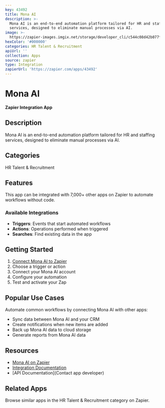 ```yaml
---
key: 43492
title: Mona AI
description: >-
  Mona AI is an end-to-end automation platform tailored for HR and staffing
  services, designed to eliminate manual processes via AI.
image: >-
  https://zapier-images.imgix.net/storage/developer_cli/c544c08d42b077f4a2826b989094b743.png?auto=format%2Ccompress&ixlib=python-3.0.0&q=50
hexColor: '#000000'
categories: HR Talent & Recruitment
apiUrl: ''
collection: Apps
source: zapier
type: Integration
zapierUrl: 'https://zapier.com/apps/43492'
---
```

# Mona AI

**Zapier Integration App**

## Description

Mona AI is an end-to-end automation platform tailored for HR and staffing services, designed to eliminate manual processes via AI.

## Categories

HR Talent & Recruitment

## Features

This app can be integrated with 7,000+ other apps on Zapier to automate workflows without code.

### Available Integrations

- **Triggers**: Events that start automated workflows
- **Actions**: Operations performed when triggered
- **Searches**: Find existing data in the app

## Getting Started

1. [Connect Mona AI to Zapier](https://zapier.com/apps/43492)
2. Choose a trigger or action
3. Connect your Mona AI account
4. Configure your automation
5. Test and activate your Zap

## Popular Use Cases

Automate common workflows by connecting Mona AI with other apps:

- Sync data between Mona AI and your CRM
- Create notifications when new items are added
- Back up Mona AI data to cloud storage
- Generate reports from Mona AI data

## Resources

- [Mona AI on Zapier](https://zapier.com/apps/43492)
- [Integration Documentation](https://zapier.com/apps/43492/integrations)
- [API Documentation](Contact app developer)

## Related Apps

Browse similar apps in the HR Talent & Recruitment category on Zapier.
